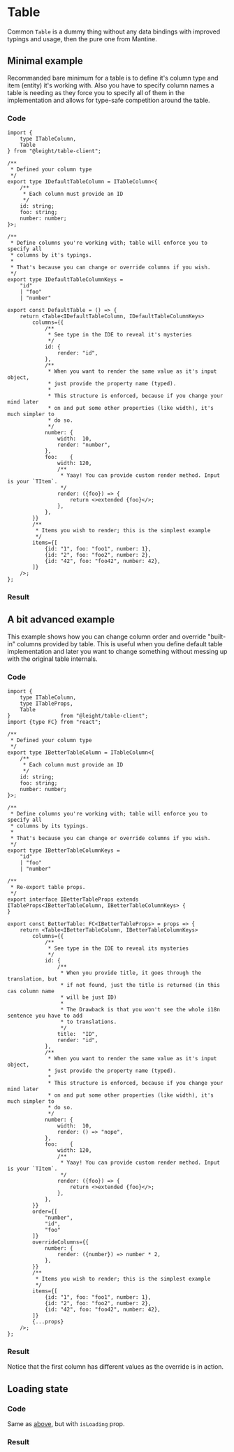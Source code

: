 
# Table

Common `Table` is a dummy thing without any data bindings with improved typings and usage, then the pure one from Mantine.

## Minimal example

Recommanded bare minimum for a table is to define it's column type and item (entity) it's working with. Also you have to specify
column names a table is needing as they force you to specify all of them in the implementation and allows for type-safe competition
around the table.

### Code

```tsx filename="DefaultTable.tsx"
import {
    type ITableColumn,
    Table
} from "@leight/table-client";

/**
 * Defined your column type
 */
export type IDefaultTableColumn = ITableColumn<{
    /**
     * Each column must provide an ID
     */
    id: string;
    foo: string;
    number: number;
}>;

/**
 * Define columns you're working with; table will enforce you to specify all
 * columns by it's typings.
 *
 * That's because you can change or override columns if you wish.
 */
export type IDefaultTableColumnKeys =
    "id"
    | "foo"
    | "number"

export const DefaultTable = () => {
    return <Table<IDefaultTableColumn, IDefaultTableColumnKeys>
        columns={{
            /**
             * See type in the IDE to reveal it's mysteries
             */
            id: {
                render: "id",
            },
            /**
             * When you want to render the same value as it's input object,
             * just provide the property name (typed).
             *
             * This structure is enforced, because if you change your mind later
             * on and put some other properties (like width), it's much simpler to
             * do so.
             */
            number: {
                width:  10,
                render: "number",
            },
            foo:    {
                width: 120,
                /**
                 * Yaay! You can provide custom render method. Input is your `TItem`.
                 */
                render: ({foo}) => {
                    return <>extended {foo}</>;
                },
            },
        }}
        /**
         * Items you wish to render; this is the simplest example
         */
        items={[
            {id: "1", foo: "foo1", number: 1},
            {id: "2", foo: "foo2", number: 2},
            {id: "42", foo: "foo42", number: 42},
        ]}
    />;
};
```

### Result

<DefaultTable/>

## A bit advanced example

This example shows how you can change column order and override "built-in" columns provided by table. This is useful when you define default
table implementation and later you want to change something without messing up with the original table internals.

### Code

```tsx filename="BetterTable"
import {
    type ITableColumn,
    type ITableProps,
    Table
}                from "@leight/table-client";
import {type FC} from "react";

/**
 * Defined your column type
 */
export type IBetterTableColumn = ITableColumn<{
    /**
     * Each column must provide an ID
     */
    id: string;
    foo: string;
    number: number;
}>;

/**
 * Define columns you're working with; table will enforce you to specify all
 * columns by its typings.
 *
 * That's because you can change or override columns if you wish.
 */
export type IBetterTableColumnKeys =
    "id"
    | "foo"
    | "number"

/**
 * Re-export table props.
 */
export interface IBetterTableProps extends ITableProps<IBetterTableColumn, IBetterTableColumnKeys> {
}

export const BetterTable: FC<IBetterTableProps> = props => {
    return <Table<IBetterTableColumn, IBetterTableColumnKeys>
        columns={{
            /**
             * See type in the IDE to reveal its mysteries
             */
            id: {
                /**
                 * When you provide title, it goes through the translation, but
                 * if not found, just the title is returned (in this cas column name
                 * will be just ID)
                 *
                 * The Drawback is that you won't see the whole i18n sentence you have to add
                 * to translations.
                 */
                title:  "ID",
                render: "id",
            },
            /**
             * When you want to render the same value as it's input object,
             * just provide the property name (typed).
             *
             * This structure is enforced, because if you change your mind later
             * on and put some other properties (like width), it's much simpler to
             * do so.
             */
            number: {
                width:  10,
                render: () => "nope",
            },
            foo:    {
                width: 120,
                /**
                 * Yaay! You can provide custom render method. Input is your `TItem`.
                 */
                render: ({foo}) => {
                    return <>extended {foo}</>;
                },
            },
        }}
        order={[
            "number",
            "id",
            "foo"
        ]}
        overrideColumns={{
            number: {
                render: ({number}) => number * 2,
            },
        }}
        /**
         * Items you wish to render; this is the simplest example
         */
        items={[
            {id: "1", foo: "foo1", number: 1},
            {id: "2", foo: "foo2", number: 2},
            {id: "42", foo: "foo42", number: 42},
        ]}
        {...props}
    />;
};
```

### Result

<Callout type="info" emoji="ℹ️">
    Notice that the first column has different values as the override is in action.
</Callout>

<BetterTable/>

## Loading state

### Code

Same as [above](#code-1), but with `isLoading` prop.

### Result

<BetterTable isLoading/>
